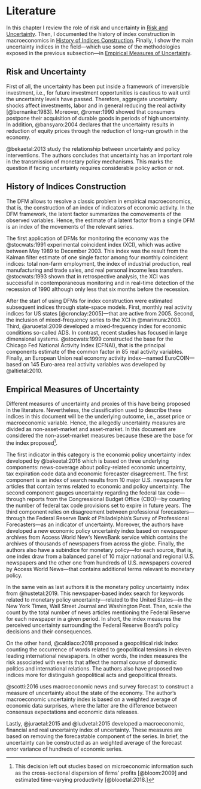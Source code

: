 # Literature {#literature}

In this chapter I review the role of risk and uncertainty in [Risk and Uncertainty]. Then, I documented the history of index construction in macroeconomics in [History of Indices Construction]. Finally, I show the main uncertainty indices in the field---which use some of the methodologies exposed in the previous subsection---in [Empirical Measures of Uncertainty].

## Risk and Uncertainty {#risk-and-uncertainty}

First of all, the uncertainty has been put inside a framework of irreversible investment, i.e., for future investment opportunities is cautious to wait until the uncertainty levels have passed. Therefore, aggregate uncertainty shocks affect investments, labor and in general reducing the real activity [@bernanke:1983]. Moreover, @romer:1990 showed that consumers postpone their acquisition of durable goods in periods of high uncertainty. In addition, @bansyaro:2004 declares that the uncertainty results in reduction of equity prices through the reduction of long-run growth in the economy.

@bekaetal:2013 study the relationship between uncertainty and policy interventions. The authors concludes that uncertainty has an important role in the transmission of monetary policy mechanisms. This marks the question if facing uncertainty requires considerable policy action or not.

## History of Indices Construction {#history-of-indices-construction}

The DFM allows to resolve a classic problem in empirical macroeconomics, that is, the construction of an index of indicators of economic activity. In the DFM framework, the latent factor summarizes the comovements of the observed variables. Hence, the estimate of a latent factor from a single DFM is an index of the movements of the relevant series.

The first application of DFMs for monitoring the economy was the @stocwats:1991 experimental coincident index (XCI), which was active between May 1989 to December 2003. This index was the result from the Kalman filter estimate of one single factor among four monthly coincident indices: total non-farm employment, the index of industrial production, real manufacturing and trade sales, and real personal income less transfers. @stocwats:1993 shown that in retrospective analysis, the XCI was successful in contemporaneous monitoring and in real-time detection of the recession of 1990 although only less that six months before the recession.

After the start of using DFMs for index construction were estimated subsequent indices through state-space models. First, monthly real activity indices for US states [@cronclay:2005]---that are active from 2005. Second, the inclusion of mixed-frequency series to the XCI in @marimura:2003. Third, @aruoetal:2009 developed a mixed-frequency index for economic conditions so-called ADS. In contrast, recent studies has focused in large dimensional systems. @stocwats:1999 constructed the base for the Chicago Fed National Activity Index (CFNAI), that is the principal components estimate of the common factor in 85 real activity variables. Finally, an European Union real economy activity index---named EuroCOIN---based on 145 Euro-area real activity variables was developed by @altietal:2010.

## Empirical Measures of Uncertainty {#empirical-measures-of-uncertainty}

Different measures of uncertainty and proxies of this have being proposed in the literature. Nevertheless, the classification used to describe these indices in this document will be the underlying outcome, i.e., asset price or macroeconomic variable. Hence, the allegedly uncertainty measures are divided as non-asset-market and asset-market. In this document are considered the non-asset-market measures because these are the base for the index proposed^[This decision left out studies based on microeconomic information such as the cross-sectional dispersion of ﬁrms’ proﬁts [@bloom:2009] and estimated time-varying productivity [@blooetal:2018.]].

The first indicator in this category is the economic policy uncertainty index developed by @bakeetal:2016 which is based on three underlying components: news-coverage about policy-related economic uncertainty, tax expiration code data and economic forecaster disagreement. The first component is an index of search results from 10 major U.S. newspapers for articles that contain terms related to economic and policy uncertainty. The second component gauges uncertainty regarding the federal tax code---through reports from the Congressional Budget Office (CBO)---by counting the number of federal tax code provisions set to expire in future years. The third component relies on disagreement between professional forecasters---through the Federal Reserve Bank of Philadelphia's Survey of Professional Forecasters---as an indicator of uncertainty. Moreover, the authors have developed a new economic policy uncertainty index based on newspaper archives from Access World New's NewsBank service which contains the archives of thousands of newspapers from across the globe. Finally, the authors also have a subindice for monetary policy---for each source, that is, one index draw from a balanced panel of 10 major national and regional U.S. newspapers and the other one from hundreds of U.S. newspapers covered by Access World News---that contains additional terms relevant to monetary policy.

In the same vein as last authors it is the monetary policy uncertainty index from @hustetal:2019. This newspaper-based index search for keywords related to monetary policy uncertainty---related to the United States---in the New York Times, Wall Street Journal and Washington Post. Then, scale the count by the total number of news articles mentioning the Federal Reserve for each newspaper in a given period. In short, the index measures the perceived uncertainty surrounding the Federal Reserve Board's policy decisions and their consequences.

On the other hand, @caldiaco:2018 proposed a geopolitical risk index counting the occurrence of words related to geopolitical tensions in eleven leading international newspapers. In other words, the index measures the risk associated with events that affect the normal course of domestic politics and international relations. The authors also have proposed two indices more for distinguish geopolitical acts and geopolitical threats.

@scotti:2016 uses macroeconomic news and survey forecast to construct a measure of uncertainty about the state of the economy. The author's macroeconomic uncertainty index is based on a weighted average of economic data surprises, where the latter are the difference between consensus expectations and economic data releases.

Lastly, @juraetal:2015 and @ludvetal:2015 developed a macroeconomic, financial and real uncertainty index of uncertainty. These measures are based on removing the forecastable component of the series. In brief, the uncertainty can be constructed as an weighted average of the forecast error variance of hundreds of economic series.
